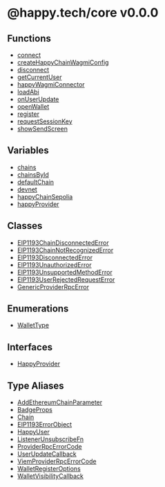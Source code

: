 # @happy.tech/core v0.0.0

## Functions

* [connect](/sdk/js/api/functions/connect)
* [createHappyChainWagmiConfig](/sdk/js/api/functions/createHappyChainWagmiConfig)
* [disconnect](/sdk/js/api/functions/disconnect)
* [getCurrentUser](/sdk/js/api/functions/getCurrentUser)
* [happyWagmiConnector](/sdk/js/api/functions/happyWagmiConnector)
* [loadAbi](/sdk/js/api/functions/loadAbi)
* [onUserUpdate](/sdk/js/api/functions/onUserUpdate)
* [openWallet](/sdk/js/api/functions/openWallet)
* [register](/sdk/js/api/functions/register)
* [requestSessionKey](/sdk/js/api/functions/requestSessionKey)
* [showSendScreen](/sdk/js/api/functions/showSendScreen)

## Variables

* [chains](/sdk/js/api/variables/chains)
* [chainsById](/sdk/js/api/variables/chainsById)
* [defaultChain](/sdk/js/api/variables/defaultChain)
* [devnet](/sdk/js/api/variables/devnet)
* [happyChainSepolia](/sdk/js/api/variables/happyChainSepolia)
* [happyProvider](/sdk/js/api/variables/happyProvider)

## Classes

* [EIP1193ChainDisconnectedError](/sdk/js/api/classes/EIP1193ChainDisconnectedError)
* [EIP1193ChainNotRecognizedError](/sdk/js/api/classes/EIP1193ChainNotRecognizedError)
* [EIP1193DisconnectedError](/sdk/js/api/classes/EIP1193DisconnectedError)
* [EIP1193UnauthorizedError](/sdk/js/api/classes/EIP1193UnauthorizedError)
* [EIP1193UnsupportedMethodError](/sdk/js/api/classes/EIP1193UnsupportedMethodError)
* [EIP1193UserRejectedRequestError](/sdk/js/api/classes/EIP1193UserRejectedRequestError)
* [GenericProviderRpcError](/sdk/js/api/classes/GenericProviderRpcError)

## Enumerations

* [WalletType](/sdk/js/api/enumerations/WalletType)

## Interfaces

* [HappyProvider](/sdk/js/api/interfaces/HappyProvider)

## Type Aliases

* [AddEthereumChainParameter](/sdk/js/api/type-aliases/AddEthereumChainParameter)
* [BadgeProps](/sdk/js/api/type-aliases/BadgeProps)
* [Chain](/sdk/js/api/type-aliases/Chain)
* [EIP1193ErrorObject](/sdk/js/api/type-aliases/EIP1193ErrorObject)
* [HappyUser](/sdk/js/api/type-aliases/HappyUser)
* [ListenerUnsubscribeFn](/sdk/js/api/type-aliases/ListenerUnsubscribeFn)
* [ProviderRpcErrorCode](/sdk/js/api/type-aliases/ProviderRpcErrorCode)
* [UserUpdateCallback](/sdk/js/api/type-aliases/UserUpdateCallback)
* [ViemProviderRpcErrorCode](/sdk/js/api/type-aliases/ViemProviderRpcErrorCode)
* [WalletRegisterOptions](/sdk/js/api/type-aliases/WalletRegisterOptions)
* [WalletVisibilityCallback](/sdk/js/api/type-aliases/WalletVisibilityCallback)
